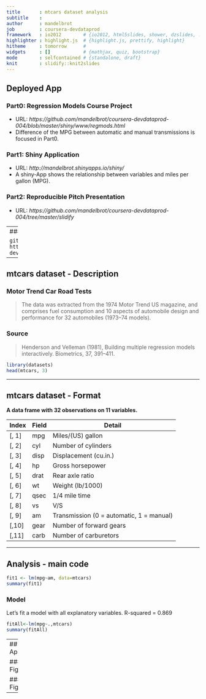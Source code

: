 ```yaml
---
title       : mtcars dataset analysis
subtitle    : 
author      : mandelbrot
job         : coursera-devdataprod
framework   : io2012        # {io2012, html5slides, shower, dzslides, ...}
highlighter : highlight.js  # {highlight.js, prettify, highlight}
hitheme     : tomorrow      # 
widgets     : []            # {mathjax, quiz, bootstrap}
mode        : selfcontained # {standalone, draft}
knit        : slidify::knit2slides
---
```


## Deployed App

### Part0: Regression Models Course Project  
- URL: *https://github.com/mandelbrot/coursera-devdataprod-004/blob/master/shiny/www/regmods.html*
- Difference of the MPG between automatic and manual transmissions is focused in Part0.

### Part1: Shiny Application  
- URL: *http://mandelbrot.shinyapps.io/shiny/*
- A shiny-App shows the relationship between variables and miles per gallon (MPG).

### Part2: Reproducible Pitch Presentation  
- URL: *https://github.com/mandelbrot/coursera-devdataprod-004/tree/master/slidify*

---
### Get all SourceCode @Github:

```
git clone https://github.com/mandelbrot/coursera-devdataprod-004.git
```
---

## mtcars dataset - Description

### Motor Trend Car Road Tests

> The data was extracted from the 1974 Motor Trend US magazine, and comprises fuel consumption and 10 aspects of automobile design and performance for 32 automobiles (1973–74 models).

### Source
> Henderson and Velleman (1981), Building multiple regression models interactively. Biometrics, 37, 391–411.

```r
library(datasets)
head(mtcars, 3)
```

---

## mtcars dataset - Format

**A data frame with 32 observations on 11 variables.**

| Index | Field | Detail |
------- | ----- | ------ |
| [, 1] | mpg | Miles/(US) gallon |
| [, 2]  | cyl | Number of cylinders |
| [, 3]  | disp | Displacement (cu.in.) |
| [, 4]  | hp | Gross horsepower |
| [, 5]	| drat | Rear axle ratio |
| [, 6]	| wt | Weight (lb/1000) |
| [, 7]	| qsec | 1/4 mile time |
| [, 8]	| vs | V/S |
| [, 9]	| am | Transmission (0 = automatic, 1 = manual) |
| [,10]	| gear | Number of forward gears |
| [,11]	| carb | Number of carburetors |

---

## Analysis - main code
```r
fit1 <- lm(mpg~am, data=mtcars)
summary(fit1)
```

### Model

Let's fit a model with all explanatory variables. R-squared = 0.869
```r
fitAll<-lm(mpg~.,mtcars)
summary(fitAll)
```
---
## Appendix

### Figure 1
```r
m<-transform(mtcars, am=factor(am))
levels(m$am)[1] <- "Automatic"
levels(m$am)[2] <- "Manual"
plot(m$am , m$mpg, main="MPG vs Transmission", xlab="Transmission", ylab="MPG", )
abline(lm(mpg ~ am, m), col="red")
```

### Figure 2
```r
layout(matrix(c(1,2,3,4),2,2))
plot(fit1)
```
---

